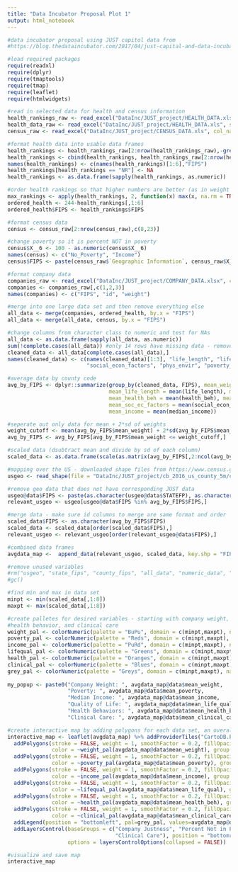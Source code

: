 ---
title: "Data Incubator Proposal Plot 1"
output: html_notebook
---


```{r, echo=FALSE}
#data incubator proposal using JUST capitol data from 
#https://blog.thedataincubator.com/2017/04/just-capital-and-data-incubator-challenge/#more-1348

#load required packages
require(readxl)
require(dplyr)
require(tmaptools)
require(tmap)
require(leaflet)
require(htmlwidgets)

#read in selected data for health and census information
health_rankings_raw <- read_excel("DataInc/JUST_project/HEALTH_DATA.xls", sheet = 3, col_names = TRUE)
health_data_raw <- read_excel("DataInc/JUST_project/HEALTH_DATA.xls", sheet = 4, col_names = TRUE)
census_raw <- read_excel("DataInc/JUST_project/CENSUS_DATA.xls", col_names = TRUE, skip = 2)

#format health data into usable data frames
health_rankings <- health_rankings_raw[2:nrow(health_rankings_raw),-grep("X_", names(health_rankings_raw))]
health_rankings <- cbind(health_rankings, health_rankings_raw[2:nrow(health_rankings_raw),1])
names(health_rankings) <- c(names(health_rankings)[1:6],"FIPS")
health_rankings[health_rankings == "NR"] <- NA
health_rankings <- as.data.frame(sapply(health_rankings, as.numeric))

#order health rankings so that higher numbers are better (as in weight and income) - reversed from 1to 243
max_rankings <- apply(health_rankings, 2, function(x) max(x, na.rm = TRUE))
ordered_health <- 244-health_rankings[,1:6]
ordered_health$FIPS <- health_rankings$FIPS

#format census data
census <- census_raw[2:nrow(census_raw),c(8,23)]

#change poverty so it is percent NOT in poverty
census$X__6 <- 100 - as.numeric(census$X__6)
names(census) <- c("No_Poverty", "Income")
census$FIPS <- paste(census_raw$`Geographic Information`, census_raw$X__1, sep = "")[2:nrow(census_raw)]

#format company data
companies_raw <- read_excel("DataInc/JUST_project/COMPANY_DATA.xlsx", col_names = TRUE)
companies <- companies_raw[,c(1,2,3)]
names(companies) <- c("FIPS", "id", "weight")

#merge into one large data set and then remove everything else
all_data <- merge(companies, ordered_health, by.x = "FIPS")
all_data <- merge(all_data, census, by.x = "FIPS")

#change columns from character class to numeric and test for NAs
all_data <- as.data.frame(sapply(all_data, as.numeric)) 
sum(!complete.cases(all_data)) #only 14 rows have missing data - removed below
cleaned_data <- all_data[complete.cases(all_data),]
names(cleaned_data) <- c(names(cleaned_data)[1:3], "life_length", "life_quality", "health_beh", "clinical_care",
                         "social_econ_factors", "phys_envir", "poverty_est", "median_income")

#average data by county code
avg_by_FIPS <- dplyr::summarize(group_by(cleaned_data, FIPS), mean_weight = mean(weight),
                                mean_life_length = mean(life_length), mean_life_qual = mean(life_quality),
                                mean_health_beh = mean(health_beh), mean_clinical_care = mean(clinical_care),
                                mean_soc_ec_factors = mean(social_econ_factors), mean_poverty = mean(poverty_est),
                                mean_income = mean(median_income))

#seperate out only data for mean + 2*sd of weights
weight_cutoff <- mean(avg_by_FIPS$mean_weight) + 2*sd(avg_by_FIPS$mean_weight)
avg_by_FIPS <- avg_by_FIPS[avg_by_FIPS$mean_weight <= weight_cutoff,]

#scaled data (dsubtract mean and divide by sd of each column) 
scaled_data <- as.data.frame(scale(as.matrix(avg_by_FIPS[,2:ncol(avg_by_FIPS)]))) 

#mapping over the US - downloaded shape files from https://www.census.gov/geo/maps-data/data/cbf/cbf_counties.html
usgeo <- read_shape(file = "DataInc/JUST_project/cb_2016_us_county_5m/cb_2016_us_county_5m.shp")

#remove geo data that does not have corresponding JUST data
usgeo@data$FIPS <- paste(as.character(usgeo@data$STATEFP), as.character(usgeo@data$COUNTYFP), sep = "")
relevant_usgeo <- usgeo[usgeo@data$FIPS %in% avg_by_FIPS$FIPS,]

#merge data - make sure id columns to merge are same format and order
scaled_data$FIPS <- as.character(avg_by_FIPS$FIPS)
scaled_data <- scaled_data[order(scaled_data$FIPS),]
relevant_usgeo <- relevant_usgeo[order(relevant_usgeo@data$FIPS),]

#combined data frames
avgdata_map <-  append_data(relevant_usgeo, scaled_data, key.shp = "FIPS", key.data="FIPS")

#remove unused variables
#rm("usgeo", "state_fips", "county_fips", "all_data", "numeric_data", "data_for_cor")
#gc()

#find min and max in data set
minpt <- min(scaled_data[,1:8])
maxpt <- max(scaled_data[,1:8])

#create palletes for desired variables - starting with company weight, poverty, income, quality of life,
#health behavior, and clinical care
weight_pal <- colorNumeric(palette = "BuPu", domain = c(minpt,maxpt), na.color = "white")
poverty_pal <- colorNumeric(palette = "Reds", domain = c(minpt,maxpt), na.color = "white")
income_pal <- colorNumeric(palette = "PuRd", domain = c(minpt,maxpt), na.color = "white")
lifequal_pal <- colorNumeric(palette = "Greens", domain = c(minpt,maxpt), na.color = "white")
health_pal <- colorNumeric(palette = "Oranges", domain = c(minpt,maxpt), na.color = "white")
clinical_pal <- colorNumeric(palette = "Blues", domain = c(minpt,maxpt), na.color = "white")
grey_pal <- colorNumeric(palette = "Greys", domain = c(minpt,maxpt), na.color = "white")
  
my_popup <- paste0("Company Weight: ", avgdata_map@data$mean_weight, 
                   "Poverty: ", avgdata_map@data$mean_poverty,
                   "Median Income: ", avgdata_map@data$mean_income,
                   "Quality of Life: ", avgdata_map@data$mean_life_qual,
                   "Health Behaviors: ", avgdata_map@data$mean_health_beh,
                   "Clinical Care: ", avgdata_map@data$mean_clinical_care)

#create interactive map by adding polygons for each data set, an overall scaling legend, and layers control 
interactive_map <- leaflet(avgdata_map) %>% addProviderTiles("CartoDB.Positron") %>%
  addPolygons(stroke = FALSE, weight = 1, smoothFactor = 0.2, fillOpacity = 0.8, popup = my_popup,
              color = ~weight_pal(avgdata_map@data$mean_weight), group = "Company Justness") %>%
  addPolygons(stroke = FALSE, weight = 1, smoothFactor = 0.2, fillOpacity = 0.8, popup = my_popup,
              color = ~poverty_pal(avgdata_map@data$mean_poverty), group = "Percent Not in Poverty")%>%
  addPolygons(stroke = FALSE, weight = 1, smoothFactor = 0.2, fillOpacity = 0.8, popup = my_popup,
              color = ~income_pal(avgdata_map@data$mean_income), group = "Income")%>%
  addPolygons(stroke = FALSE, weight = 1, smoothFactor = 0.2, fillOpacity = 0.8, popup = my_popup,
              color = ~lifequal_pal(avgdata_map@data$mean_life_qual), group = "Life Quality")%>%
  addPolygons(stroke = FALSE, weight = 1, smoothFactor = 0.2, fillOpacity = 0.8, popup = my_popup,
              color = ~health_pal(avgdata_map@data$mean_health_beh), group = "Health Behavior")%>%
  addPolygons(stroke = FALSE, weight = 1, smoothFactor = 0.2, fillOpacity = 0.8, popup = my_popup,
              color = ~clinical_pal(avgdata_map@data$mean_clinical_care), group = "Clinical Care") %>%
  addLegend(position = "bottomleft", pal=grey_pal, values=avgdata_map@data$mean_weight, title="Scaling (Higher is Better") %>%
  addLayersControl(baseGroups = c("Company Justness", "Percent Not in Poverty", "Income", "Life Quality", "Health Behavior",
                                  "Clinical Care"), position = "bottomright", 
                   options = layersControlOptions(collapsed = FALSE))

#visualize and save map
interactive_map
```


